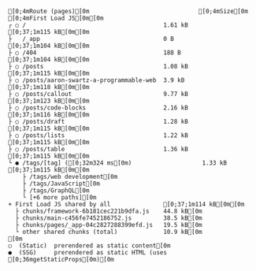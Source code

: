 ```ansi filename="Example Theme Blog with Nextra 3 (Pages Router)" copy=false
[0;4mRoute (pages)[0m                               [0;4mSize[0m     [0;4mFirst Load JS[0m[0m
┌ ○ /                                       1.61 kB         [0;37;1m115 kB[0m[0m
├   /_app                                   0 B             [0;37;1m104 kB[0m[0m
├ ○ /404                                    188 B           [0;37;1m104 kB[0m[0m
├ ○ /posts                                  1.08 kB         [0;37;1m115 kB[0m[0m
├ ○ /posts/aaron-swartz-a-programmable-web  3.9 kB          [0;37;1m118 kB[0m[0m
├ ○ /posts/callout                          9.77 kB         [0;37;1m123 kB[0m[0m
├ ○ /posts/code-blocks                      2.16 kB         [0;37;1m116 kB[0m[0m
├ ○ /posts/draft                            1.28 kB         [0;37;1m115 kB[0m[0m
├ ○ /posts/lists                            1.22 kB         [0;37;1m115 kB[0m[0m
├ ○ /posts/table                            1.36 kB         [0;37;1m115 kB[0m[0m
└ ● /tags/[tag] ([0;32m324 ms[0m)                    1.33 kB         [0;37;1m115 kB[0m[0m
    ├ /tags/web development[0m
    ├ /tags/JavaScript[0m
    ├ /tags/GraphQL[0m
    └ [+6 more paths][0m
+ First Load JS shared by all               [0;37;1m114 kB[0m[0m
  ├ chunks/framework-6b181cec221b9dfa.js    44.8 kB[0m
  ├ chunks/main-c456fe7452186752.js         38.5 kB[0m
  ├ chunks/pages/_app-04c2827288399efd.js   19.5 kB[0m
  └ other shared chunks (total)             10.9 kB[0m
[0m
○  (Static)  prerendered as static content[0m
●  (SSG)     prerendered as static HTML (uses [0;36mgetStaticProps[0m)[0m
```

